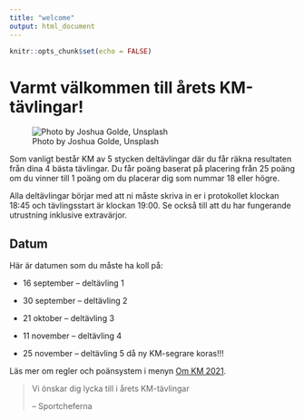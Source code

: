 ```yaml
---
title: "welcome"
output: html_document
---
```


```r
knitr::opts_chunk$set(echo = FALSE)
```

# Varmt välkommen till årets KM-tävlingar!

![Photo by Joshua Golde, Unsplash](featured.jpg)

Som vanligt består KM av 5 stycken deltävlingar där du får räkna resultaten från dina 4 bästa tävlingar. Du får poäng baserat på placering från 25 poäng om du vinner till 1 poäng om du placerar dig som nummar 18 eller högre.

Alla deltävlingar börjar med att ni måste skriva in er i protokollet klockan 18:45 och tävlingsstart är klockan 19:00. Se också till att du har fungerande utrustning inklusive extravärjor.

## Datum

Här är datumen som du måste ha koll på:

-   16 september -- deltävling 1

-   30 september -- deltävling 2

-   21 oktober -- deltävling 3

-   11 november -- deltävling 4

-   25 november -- deltävling 5 då ny KM-segrare koras!!!

Läs mer om regler och poänsystem i menyn [Om KM 2021](https://km2021.netlify.app/about.html).

> Vi önskar dig lycka till i årets KM-tävlingar
>
> -- Sportcheferna
